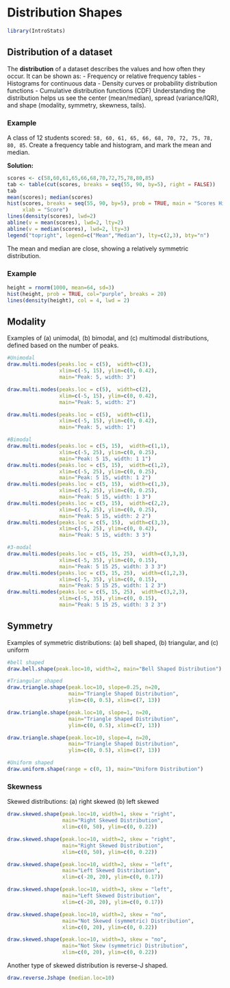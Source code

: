 
# Distribution Shapes

```{r}
library(IntroStats)
```

## Distribution of a dataset

The **distribution** of a dataset describes the values and how often they occur. It can be shown as:
- Frequency or relative frequency tables
- Histograms for continuous data
- Density curves or probability distribution functions
- Cumulative distribution functions (CDF)
Understanding the distribution helps us see the center (mean/median), spread (variance/IQR), and shape (modality, symmetry, skewness, tails).

### Example

A class of 12 students scored:
`58, 60, 61, 65, 66, 68, 70, 72, 75, 78, 80, 85`. Create a frequency table and histogram, and mark the mean and median.

**Solution:**
```{r}
scores <- c(58,60,61,65,66,68,70,72,75,78,80,85)
tab <- table(cut(scores, breaks = seq(55, 90, by=5), right = FALSE))
tab
mean(scores); median(scores)
hist(scores, breaks = seq(55, 90, by=5), prob = TRUE, main = "Scores Histogram",
     xlab = "Score")
lines(density(scores), lwd=2)
abline(v = mean(scores), lwd=2, lty=2)
abline(v = median(scores), lwd=2, lty=3)
legend("topright", legend=c("Mean","Median"), lty=c(2,3), bty="n")
```
The mean and median are close, showing a relatively symmetric distribution.

### Example

```{r}
height = rnorm(1000, mean=64, sd=3)
hist(height, prob = TRUE, col="purple", breaks = 20)
lines(density(height), col = 4, lwd = 2)
```


## Modality

Examples of (a) unimodal, (b) bimodal, and (c) multimodal distributions, defined based on the number of peaks.

```{r}
#Unimodal
draw.multi.modes(peaks.loc = c(5),  width=c(3), 
                 xlim=c(-5, 15), ylim=c(0, 0.42), 
                 main="Peak: 5, width: 3")

draw.multi.modes(peaks.loc = c(5),  width=c(2), 
                 xlim=c(-5, 15), ylim=c(0, 0.42), 
                 main="Peak: 5, width: 2")

draw.multi.modes(peaks.loc = c(5),  width=c(1), 
                 xlim=c(-5, 15), ylim=c(0, 0.42), 
                 main="Peak: 5, width: 1")

```

```{r}
#Bimodal
draw.multi.modes(peaks.loc = c(5, 15),  width=c(1,1),
                 xlim=c(-5, 25), ylim=c(0, 0.25), 
                 main="Peak: 5 15, width: 1 1")
draw.multi.modes(peaks.loc = c(5, 15),  width=c(1,2),
                 xlim=c(-5, 25), ylim=c(0, 0.25), 
                 main="Peak: 5 15, width: 1 2")
draw.multi.modes(peaks.loc = c(5, 15),  width=c(1,3),
                 xlim=c(-5, 25), ylim=c(0, 0.25), 
                 main="Peak: 5 15, width: 1 3")
draw.multi.modes(peaks.loc = c(5, 15),  width=c(2,2),
                 xlim=c(-5, 25), ylim=c(0, 0.25), 
                 main="Peak: 5 15, width: 2 2")
draw.multi.modes(peaks.loc = c(5, 15),  width=c(3,3),
                 xlim=c(-5, 25), ylim=c(0, 0.42), 
                 main="Peak: 5 15, width: 3 3")

```

```{r}
#3-modal
draw.multi.modes(peaks.loc = c(5, 15, 25),  width=c(3,3,3),
                 xlim=c(-5, 35), ylim=c(0, 0.15), 
                 main="Peak: 5 15 25, width: 3 3 3")
draw.multi.modes(peaks.loc = c(5, 15, 25),  width=c(1,2,3),
                 xlim=c(-5, 35), ylim=c(0, 0.15), 
                 main="Peak: 5 15 25, width: 1 2 3")
draw.multi.modes(peaks.loc = c(5, 15, 25),  width=c(3,2,3),
                 xlim=c(-5, 35), ylim=c(0, 0.15), 
                 main="Peak: 5 15 25, width: 3 2 3")
```

## Symmetry

Examples of symmetric distributions: (a) bell shaped, (b) triangular, and (c) uniform

```{r}
#bell shaped
draw.bell.shape(peak.loc=10, width=2, main="Bell Shaped Distribution")

```


```{r}
#Triangular shaped
draw.triangle.shape(peak.loc=10, slope=0.25, n=20,
                    main="Triangle Shaped Distribution",
                    ylim=c(0, 0.5), xlim=c(7, 13))

draw.triangle.shape(peak.loc=10, slope=1, n=20,
                    main="Triangle Shaped Distribution",
                    ylim=c(0, 0.5), xlim=c(7, 13))

draw.triangle.shape(peak.loc=10, slope=4, n=20,
                    main="Triangle Shaped Distribution",
                    ylim=c(0, 0.5), xlim=c(7, 13))

```



```{r}
#Uniform shaped
draw.uniform.shape(range = c(0, 1), main="Uniform Distribution")

```


### Skewness

Skewed distributions: (a) right skewed (b) left skewed

```{r}
draw.skewed.shape(peak.loc=10, width=1, skew = "right", 
                  main="Right Skewed Distribution",
                  xlim=c(0, 50), ylim=c(0, 0.22))

draw.skewed.shape(peak.loc=10, width=2, skew = "right", 
                  main="Right Skewed Distribution",
                  xlim=c(0, 50), ylim=c(0, 0.22))

draw.skewed.shape(peak.loc=10, width=2, skew = "left", 
                  main="Left Skewed Distribution",
                  xlim=c(-20, 20), ylim=c(0, 0.17))

draw.skewed.shape(peak.loc=10, width=3, skew = "left", 
                  main="Left Skewed Distribution",
                  xlim=c(-20, 20), ylim=c(0, 0.17))

draw.skewed.shape(peak.loc=10, width=2, skew = "no", 
                  main="Not Skewed (symmetric) Distribution",
                  xlim=c(0, 20), ylim=c(0, 0.22))

draw.skewed.shape(peak.loc=10, width=3, skew = "no", 
                  main="Not Skew (symmetric) Distribution",
                  xlim=c(0, 20), ylim=c(0, 0.22))

```

Another type of skewed distribution is reverse-J shaped.

```{r}
draw.reverse.Jshape (median.loc=10)

```



